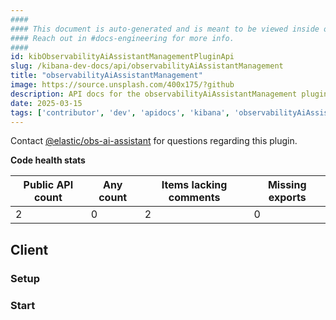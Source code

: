 ```yaml
---
####
#### This document is auto-generated and is meant to be viewed inside our experimental, new docs system.
#### Reach out in #docs-engineering for more info.
####
id: kibObservabilityAiAssistantManagementPluginApi
slug: /kibana-dev-docs/api/observabilityAiAssistantManagement
title: "observabilityAiAssistantManagement"
image: https://source.unsplash.com/400x175/?github
description: API docs for the observabilityAiAssistantManagement plugin
date: 2025-03-15
tags: ['contributor', 'dev', 'apidocs', 'kibana', 'observabilityAiAssistantManagement']
---
```




Contact [@elastic/obs-ai-assistant](https://github.com/orgs/elastic/teams/obs-ai-assistant) for questions regarding this plugin.

**Code health stats**

| Public API count  | Any count | Items lacking comments | Missing exports |
|-------------------|-----------|------------------------|-----------------|
| 2 | 0 | 2 | 0 |

## Client

### Setup
<DocDefinitionList data={[observabilityAiAssistantManagementObj.client.setup]}/>

### Start
<DocDefinitionList data={[observabilityAiAssistantManagementObj.client.start]}/>

